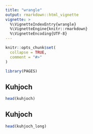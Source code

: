 ```yaml
---
title: "wrangle"
output: rmarkdown::html_vignette
vignette: >
  %\VignetteIndexEntry{wrangle}
  %\VignetteEngine{knitr::rmarkdown}
  %\VignetteEncoding{UTF-8}
---
```


```r
knitr::opts_chunk$set(
  collapse = TRUE,
  comment = "#>"
)
```

```r
library(PAGES)
```


## Kuhjoch

```r
head(kuhjoch)
```


## Kuhjoch

```r
head(kuhjoch_long)
```

